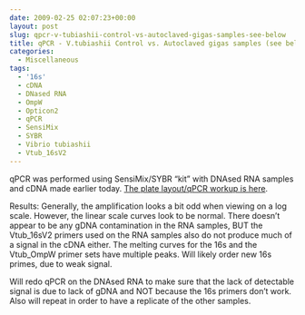 ```yaml
---
date: 2009-02-25 02:07:23+00:00
layout: post
slug: qpcr-v-tubiashii-control-vs-autoclaved-gigas-samples-see-below
title: qPCR - V.tubiashii Control vs. Autoclaved gigas samples (see below)
categories:
  - Miscellaneous
tags:
  - '16s'
  - cDNA
  - DNased RNA
  - OmpW
  - Opticon2
  - qPCR
  - SensiMix
  - SYBR
  - Vibrio tubiashii
  - Vtub_16sV2
---
```


qPCR was performed using SensiMix/SYBR "kit" with DNAsed RNA samples and cDNA made earlier today. [The plate layout/qPCR workup is here](https://eagle.fish.washington.edu/Arabidopsis/Notebook%20Workup%20Files/20090224-2.jpg).

Results: Generally, the amplification looks a bit odd when viewing on a log scale. However, the linear scale curves look to be normal. There doesn't appear to be any gDNA contamination in the RNA samples, BUT the Vtub_16sV2 primers used on the RNA samples also do not produce much of a signal in the cDNA either. The melting curves for the 16s and the Vtub_OmpW primer sets have multiple peaks. Will likely order new 16s primes, due to weak signal.

Will redo qPCR on the DNAsed RNA to make sure that the lack of detectable signal is due to lack of gDNA and NOT because the 16s primers don't work. Also will repeat in order to have a replicate of the other samples.
